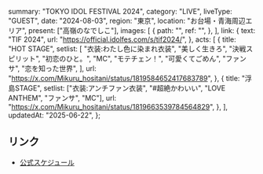   summary: "TOKYO IDOL FESTIVAL 2024",
  category: "LIVE",
  liveType: "GUEST",
  date: "2024-08-03",
  region: "東京",
  location: "お台場・青海周辺エリア",
  present: ["高嶺のなでしこ"],
  images: [
    {
      path: "",
      ref: "",
    },
  ],
  link: {
    text: "TIF 2024",
    url: "https://official.idolfes.com/s/tif2024/",
  },
  acts: [
    {
      title: "HOT STAGE",
      setlist: [
        "衣装:わたし色に染まれ衣装",
        "美しく生きろ",
        "決戦スピリット",
        "初恋のひと。",
        "MC",
        "モテチェン！",
        "可愛くてごめん",
        "ファンサ",
        "恋を知った世界",
      ],
      url: "https://x.com/Mikuru_hositani/status/1819584652417683789",
    },
    {
      title: "浮島STAGE",
      setlist: ["衣装:アンチファン衣装", "#超絶かわいい", "LOVE ANTHEM", "ファンサ", "MC"],
      url: "https://x.com/Mikuru_hositani/status/1819663539784564829",
    },
  ],
  updatedAt: "2025-06-22",
};

## リンク

- [公式スケジュール](https://takanenonadeshiko.jp/?p=2159)
